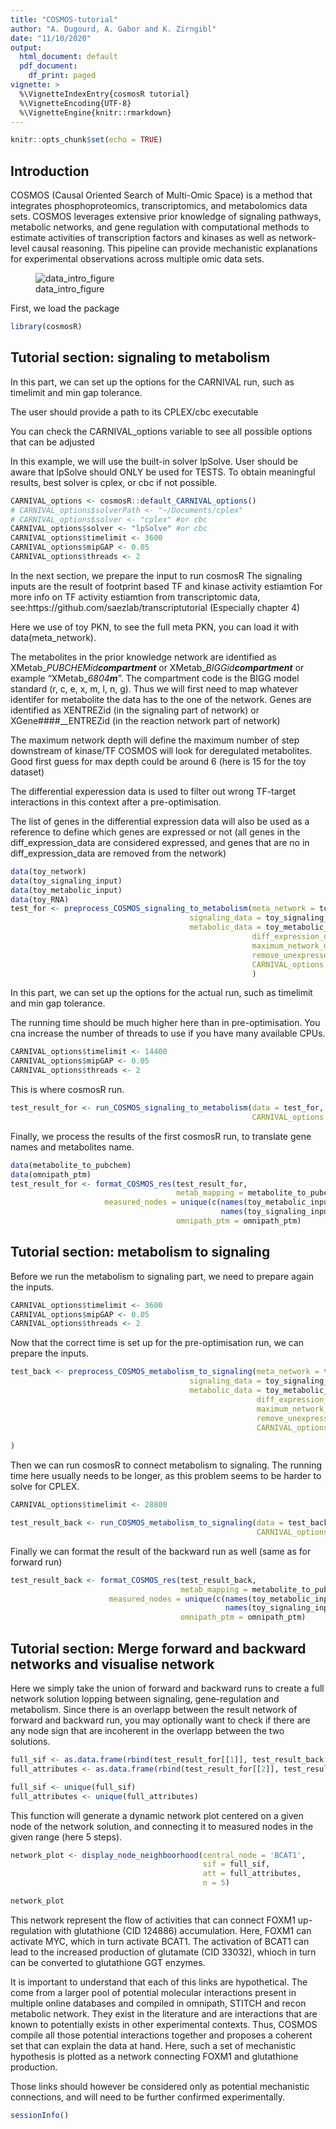 ```yaml
---
title: "COSMOS-tutorial"
author: "A. Dugourd, A. Gabor and K. Zirngibl"
date: "11/10/2020"
output:
  html_document: default
  pdf_document: 
    df_print: paged
vignette: >
  %\VignetteIndexEntry{cosmosR tutorial}
  %\VignetteEncoding{UTF-8}
  %\VignetteEngine{knitr::rmarkdown}
---
```

  
```r
knitr::opts_chunk$set(echo = TRUE)
```

## Introduction

COSMOS (Causal Oriented Search of Multi-Omic Space) is a method that integrates phosphoproteomics, transcriptomics, and metabolomics data sets. COSMOS leverages extensive prior knowledge of signaling pathways, metabolic networks, and gene regulation with computational methods to estimate activities of transcription factors and kinases as well as network-level causal reasoning. This pipeline can provide mechanistic explanations for experimental observations across multiple omic data sets.

![data_intro_figure](../man/figures/intro_data.png)

First, we load the package

```r
library(cosmosR)
```

## Tutorial section: signaling to metabolism

In this part, we can set up the options for the CARNIVAL run, such as timelimit and min gap tolerance.

The user should provide a path to its CPLEX/cbc executable

You can check the CARNIVAL_options variable to see all possible options that can be adjusted

In this example, we will use the built-in solver lpSolve. User should be aware that lpSolve should ONLY be used for TESTS. To obtain meaningful results, best solver is cplex, or cbc if not possible.

```r
CARNIVAL_options <- cosmosR::default_CARNIVAL_options()
# CARNIVAL_options$solverPath <- "~/Documents/cplex"
# CARNIVAL_options$solver <- "cplex" #or cbc
CARNIVAL_options$solver <- "lpSolve" #or cbc
CARNIVAL_options$timelimit <- 3600
CARNIVAL_options$mipGAP <- 0.05
CARNIVAL_options$threads <- 2
```

In the next section, we prepare the input to run cosmosR
The signaling inputs are the result of footprint based TF and kinase activity estiamtion
For more info on TF activity estiamtion from transcriptomic data, see:https://github.com/saezlab/transcriptutorial (Especially chapter 4)

Here we use of toy PKN, to see the full meta PKN, you can load it with data(meta_network).

The metabolites in the prior knowledge network are identified as XMetab__PUBCHEMid___compartment____ or XMetab__BIGGid___compartment____
or example “XMetab__6804___m____”. The compartment code is the BIGG model standard (r, c, e, x, m, l, n, g). 
Thus we will first need to map whatever identifer for metabolite the data has to the one of the network.
Genes are identified as XENTREZid (in the signaling part of network) or XGene####__ENTREZid (in the reaction network part of network)

The maximum network depth will define the maximum number of step downstream of kinase/TF COSMOS will look for deregulated metabolites. Good first guess for max depth could be around 6 (here is 15 for the toy dataset)

The differential experession data is used to filter out wrong TF-target interactions in this context after a pre-optimisation.

The list of genes in the differential expression data will also be used as a reference to define which genes are expressed or not (all genes in the diff_expression_data are considered expressed, and genes that are no in diff_expression_data are removed from the network)

```r
data(toy_network)
data(toy_signaling_input)
data(toy_metabolic_input)
data(toy_RNA)
test_for <- preprocess_COSMOS_signaling_to_metabolism(meta_network = toy_network,
                                        signaling_data = toy_signaling_input,
                                        metabolic_data = toy_metabolic_input,
                                                      diff_expression_data = toy_RNA,
                                                      maximum_network_depth = 15,
                                                      remove_unexpressed_nodes = TRUE,
                                                      CARNIVAL_options = CARNIVAL_options
                                                      )
```

In this part, we can set up the options for the actual run, such as timelimit and min gap tolerance.

The running time should be much higher here than in pre-optimisation. You cna increase the number of threads to use if you have many available CPUs.

```r
CARNIVAL_options$timelimit <- 14400
CARNIVAL_options$mipGAP <- 0.05
CARNIVAL_options$threads <- 2
```

This is where cosmosR run.

```r
test_result_for <- run_COSMOS_signaling_to_metabolism(data = test_for,
                                                      CARNIVAL_options = CARNIVAL_options)
```

Finally, we process the results of the first cosmosR run, to translate gene names and metabolites name.

```r
data(metabolite_to_pubchem)
data(omnipath_ptm)
test_result_for <- format_COSMOS_res(test_result_for,
                                     metab_mapping = metabolite_to_pubchem,
                     measured_nodes = unique(c(names(toy_metabolic_input),
                                               names(toy_signaling_input))),
                                     omnipath_ptm = omnipath_ptm)
```

## Tutorial section: metabolism to signaling 

Before we run the metabolism to signaling part, we need to prepare again the inputs. 
```r
CARNIVAL_options$timelimit <- 3600
CARNIVAL_options$mipGAP <- 0.05
CARNIVAL_options$threads <- 2
```

Now that the correct time is set up for the pre-optimisation run, we can prepare the inputs.

```r
test_back <- preprocess_COSMOS_metabolism_to_signaling(meta_network = toy_network,
                                        signaling_data = toy_signaling_input,
                                        metabolic_data = toy_metabolic_input,
                                                       diff_expression_data = toy_RNA,
                                                       maximum_network_depth = 15,
                                                       remove_unexpressed_nodes = FALSE,
                                                       CARNIVAL_options = CARNIVAL_options
                                                       
)

```

Then we can run cosmosR to connect metabolism to signaling. The running time here usually needs to be longer, as this problem seems to be harder to solve for CPLEX.

```r
CARNIVAL_options$timelimit <- 28800

test_result_back <- run_COSMOS_metabolism_to_signaling(data = test_back,
                                                       CARNIVAL_options = CARNIVAL_options)
```

Finally we can format the result of the backward run as well (same as for forward run)

```r
test_result_back <- format_COSMOS_res(test_result_back,
                                      metab_mapping = metabolite_to_pubchem,
                      measured_nodes = unique(c(names(toy_metabolic_input),
                                                names(toy_signaling_input))),
                                      omnipath_ptm = omnipath_ptm)

```

## Tutorial section: Merge forward and backward networks and visualise network

Here we simply take the union of forward and backward runs to create a full network solution lopping between signaling, gene-regulation and metabolism. Since there is an overlapp between the result network of forward and backward run, you may optionally want  to check if there are any node sign that are incoherent in the overlapp between the two solutions.

```r
full_sif <- as.data.frame(rbind(test_result_for[[1]], test_result_back[[1]]))
full_attributes <- as.data.frame(rbind(test_result_for[[2]], test_result_back[[2]]))

full_sif <- unique(full_sif)
full_attributes <- unique(full_attributes)
```

This function will generate a dynamic network plot centered on a given node of the network solution, and connecting it to measured nodes in the given range (here 5 steps).

```r
network_plot <- display_node_neighboorhood(central_node = 'BCAT1', 
                                           sif = full_sif, 
                                           att = full_attributes, 
                                           n = 5)

network_plot
```
This network represent the flow of activities that can connect FOXM1 up-regulation with glutathione (CID 124886)
accumulation. Here, FOXM1 can activate MYC, which in turn activate BCAT1. The activation of BCAT1 can lead 
to the increased production of glutamate (CID 33032), whioch in turn can be converted to glutathione GGT enzymes.

It is important to understand that each of this links are hypothetical. The come from a larger pool of 
potential molecular interactions present in multiple online databases and compiled in omnipath, STITCH 
and recon metabolic network. They exist in the literature and are interactions that are known to
potentially exists in other experimental contexts. Thus, COSMOS compile all those potential interactions 
together and proposes a coherent set that can explain the data at hand. Here, such a set of mechanistic hypothesis
is plotted as a network connecting FOXM1 and glutathione production.

Those links should however be considered only as potential mechanistic connections, and will need to be further 
confirmed experimentally.
```r
sessionInfo()
```
